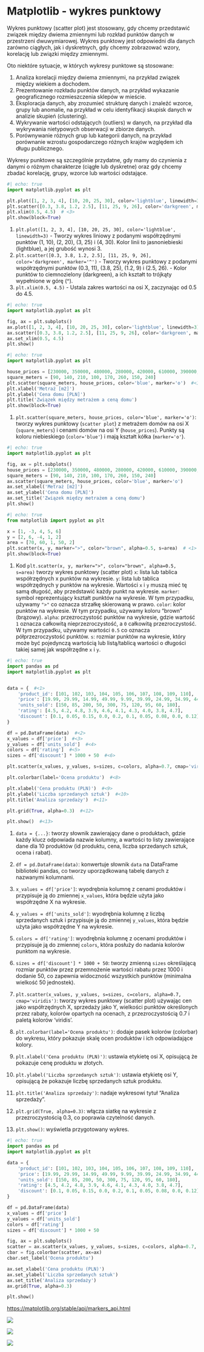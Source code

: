 # Matplotlib - wykres punktowy

Wykres punktowy (scatter plot) jest stosowany, gdy chcemy przedstawić związek między dwiema zmiennymi lub rozkład punktów danych w przestrzeni dwuwymiarowej. Wykres punktowy jest odpowiedni dla danych zarówno ciągłych, jak i dyskretnych, gdy chcemy zobrazować wzory, korelację lub związki między zmiennymi.

Oto niektóre sytuacje, w których wykresy punktowe są stosowane:

1. Analiza korelacji między dwiema zmiennymi, na przykład związek między wiekiem a dochodem.
2. Prezentowanie rozkładu punktów danych, na przykład wykazanie geograficznego rozmieszczenia sklepów w mieście.
3. Eksploracja danych, aby zrozumieć strukturę danych i znaleźć wzorce, grupy lub anomalie, na przykład w celu identyfikacji skupisk danych w analizie skupień (clustering).
4. Wykrywanie wartości odstających (outliers) w danych, na przykład dla wykrywania nietypowych obserwacji w zbiorze danych.
5. Porównywanie różnych grup lub kategorii danych, na przykład porównanie wzrostu gospodarczego różnych krajów względem ich długu publicznego.

Wykresy punktowe są szczególnie przydatne, gdy mamy do czynienia z danymi o różnym charakterze (ciągłe lub dyskretne) oraz gdy chcemy zbadać korelację, grupy, wzorce lub wartości odstające.

```python
#| echo: true
import matplotlib.pyplot as plt

plt.plot([1, 2, 3, 4], [10, 20, 25, 30], color='lightblue', linewidth=3)  # <1>
plt.scatter([0.3, 3.8, 1.2, 2.5], [11, 25, 9, 26], color='darkgreen', marker='^')  # <2>
plt.xlim(0.5, 4.5)  # <3>
plt.show(block=True)

```

1. `plt.plot([1, 2, 3, 4], [10, 20, 25, 30], color='lightblue', linewidth=3)` - Tworzy wykres liniowy z podanymi współrzędnymi punktów (1, 10), (2, 20), (3, 25) i (4, 30). Kolor linii to jasnoniebieski (lightblue), a jej grubość wynosi 3.
2. `plt.scatter([0.3, 3.8, 1.2, 2.5], [11, 25, 9, 26], color='darkgreen', marker='^')` - Tworzy wykres punktowy z podanymi współrzędnymi punktów (0.3, 11), (3.8, 25), (1.2, 9) i (2.5, 26). - Kolor punktów to ciemnozielony (darkgreen), a ich kształt to trójkąty wypełnione w górę (^).
3. `plt.xlim(0.5, 4.5)`    - Ustala zakres wartości na osi X, zaczynając od 0.5 do 4.5.


```python
#| echo: true
import matplotlib.pyplot as plt

fig, ax = plt.subplots()
ax.plot([1, 2, 3, 4], [10, 20, 25, 30], color='lightblue', linewidth=3)
ax.scatter([0.3, 3.8, 1.2, 2.5], [11, 25, 9, 26], color='darkgreen', marker='^')
ax.set_xlim(0.5, 4.5)
plt.show()
```

```python
#| echo: true
import matplotlib.pyplot as plt

house_prices = [230000, 350000, 480000, 280000, 420000, 610000, 390000, 580000]
square_meters = [90, 140, 210, 100, 170, 260, 150, 240]
plt.scatter(square_meters, house_prices, color='blue', marker='o')  #<1>
plt.xlabel('Metraż [m2]')
plt.ylabel('Cena domu [PLN]')
plt.title('Związek między metrażem a ceną domu')
plt.show(block=True)

```


1. `plt.scatter(square_meters, house_prices, color='blue', marker='o')`: tworzy wykres punktowy (`scatter plot`) z metrażem domów na osi X (`square_meters`) i cenami domów na osi Y (`house_prices`). Punkty są koloru niebieskiego (`color='blue'`) i mają kształt kółka (`marker='o'`).


```python
#| echo: true
import matplotlib.pyplot as plt

fig, ax = plt.subplots()
house_prices = [230000, 350000, 480000, 280000, 420000, 610000, 390000, 580000]
square_meters = [90, 140, 210, 100, 170, 260, 150, 240]
ax.scatter(square_meters, house_prices, color='blue', marker='o')
ax.set_xlabel('Metraż [m2]')
ax.set_ylabel('Cena domu [PLN]')
ax.set_title('Związek między metrażem a ceną domu')
plt.show()

```

```python
#| echo: true
from matplotlib import pyplot as plt

x = [1, -3, 4, 5, 6]
y = [2, 6, -4, 1, 2]
area = [70, 60, 1, 50, 2]
plt.scatter(x, y, marker=">", color="brown", alpha=0.5, s=area)  # <1>
plt.show(block=True)

```

1. Kod `plt.scatter(x, y, marker=">", color="brown", alpha=0.5, s=area)` tworzy wykres punktowy (scatter plot)  `x`: lista lub tablica współrzędnych x punktów na wykresie. `y`: lista lub tablica współrzędnych y punktów na wykresie. Wartości `x` i `y` muszą mieć tę samą długość, aby przedstawić każdy punkt na wykresie.  `marker`: symbol reprezentujący kształt punktów na wykresie. W tym przypadku, używamy `">"` co oznacza strzałkę skierowaną w prawo.  `color`: kolor punktów na wykresie. W tym przypadku, używamy koloru "brown" (brązowy).  `alpha`: przezroczystość punktów na wykresie, gdzie wartość `1` oznacza całkowitą nieprzezroczystość, a `0` całkowitą przezroczystość. W tym przypadku, używamy wartości `0.5` co oznacza półprzezroczystość punktów.  `s`: rozmiar punktów na wykresie, który może być pojedynczą wartością lub listą/tablicą wartości o długości takiej samej jak współrzędne `x` i `y`. 



```python
#| echo: true
import pandas as pd
import matplotlib.pyplot as plt


data = {  #<1>
    'product_id': [101, 102, 103, 104, 105, 106, 107, 108, 109, 110],
    'price': [19.99, 29.99, 14.99, 49.99, 9.99, 39.99, 24.99, 34.99, 44.99, 15.99],
    'units_sold': [150, 85, 200, 50, 300, 75, 120, 95, 60, 180],
    'rating': [4.5, 4.2, 4.8, 3.9, 4.6, 4.1, 4.3, 4.0, 3.8, 4.7],
    'discount': [0.1, 0.05, 0.15, 0.0, 0.2, 0.1, 0.05, 0.08, 0.0, 0.12]
}

df = pd.DataFrame(data)  #<2>
x_values = df['price']  #<3>
y_values = df['units_sold']  #<4>
colors = df['rating']  #<5>
sizes = df['discount'] * 1000 + 50  #<6>

plt.scatter(x_values, y_values, s=sizes, c=colors, alpha=0.7, cmap='viridis')  #<7>

plt.colorbar(label='Ocena produktu')  #<8>

plt.xlabel('Cena produktu (PLN)')  #<9>
plt.ylabel('Liczba sprzedanych sztuk')  #<10>
plt.title('Analiza sprzedaży')  #<11>

plt.grid(True, alpha=0.3)  #<12>

plt.show()  #<13>
```

1. `data = {...}`: tworzy słownik zawierający dane o produktach, gdzie każdy klucz odpowiada nazwie kolumny, a wartości to listy zawierające dane dla 10 produktów (id produktu, cena, liczba sprzedanych sztuk, ocena i rabat).

2. `df = pd.DataFrame(data)`: konwertuje słownik `data` na DataFrame biblioteki pandas, co tworzy uporządkowaną tabelę danych z nazwanymi kolumnami.

3. `x_values = df['price']`: wyodrębnia kolumnę z cenami produktów i przypisuje ją do zmiennej `x_values`, która będzie użyta jako współrzędne X na wykresie.

4. `y_values = df['units_sold']`: wyodrębnia kolumnę z liczbą sprzedanych sztuk i przypisuje ją do zmiennej `y_values`, która będzie użyta jako współrzędne Y na wykresie.

5. `colors = df['rating']`: wyodrębnia kolumnę z ocenami produktów i przypisuje ją do zmiennej `colors`, która posłuży do nadania kolorów punktom na wykresie.

6. `sizes = df['discount'] * 1000 + 50`: tworzy zmienną `sizes` określającą rozmiar punktów przez przemnożenie wartości rabatu przez 1000 i dodanie 50, co zapewnia widoczność wszystkich punktów (minimalna wielkość 50 jednostek).

7. `plt.scatter(x_values, y_values, s=sizes, c=colors, alpha=0.7, cmap='viridis')`: tworzy wykres punktowy (scatter plot) używając cen jako współrzędnych X, sprzedaży jako Y, wielkości punktów określonych przez rabaty, kolorów opartych na ocenach, z przezroczystością 0.7 i paletą kolorów 'viridis'.

8. `plt.colorbar(label='Ocena produktu')`: dodaje pasek kolorów (colorbar) do wykresu, który pokazuje skalę ocen produktów i ich odpowiadające kolory.

9. `plt.xlabel('Cena produktu (PLN)')`: ustawia etykietę osi X, opisującą że pokazuje cenę produktu w złotych.

10. `plt.ylabel('Liczba sprzedanych sztuk')`: ustawia etykietę osi Y, opisującą że pokazuje liczbę sprzedanych sztuk produktu.

11. `plt.title('Analiza sprzedaży')`: nadaje wykresowi tytuł "Analiza sprzedaży".

12. `plt.grid(True, alpha=0.3)`: włącza siatkę na wykresie z przezroczystością 0.3, co poprawia czytelność danych.

13. `plt.show()`: wyświetla przygotowany wykres.

```python
#| echo: true
import pandas as pd
import matplotlib.pyplot as plt

data = {
    'product_id': [101, 102, 103, 104, 105, 106, 107, 108, 109, 110],
    'price': [19.99, 29.99, 14.99, 49.99, 9.99, 39.99, 24.99, 34.99, 44.99, 15.99],
    'units_sold': [150, 85, 200, 50, 300, 75, 120, 95, 60, 180],
    'rating': [4.5, 4.2, 4.8, 3.9, 4.6, 4.1, 4.3, 4.0, 3.8, 4.7],
    'discount': [0.1, 0.05, 0.15, 0.0, 0.2, 0.1, 0.05, 0.08, 0.0, 0.12]
}

df = pd.DataFrame(data)
x_values = df['price']
y_values = df['units_sold']
colors = df['rating']
sizes = df['discount'] * 1000 + 50

fig, ax = plt.subplots()
scatter = ax.scatter(x_values, y_values, s=sizes, c=colors, alpha=0.7, cmap='viridis')
cbar = fig.colorbar(scatter, ax=ax)
cbar.set_label('Ocena produktu')

ax.set_xlabel('Cena produktu (PLN)')
ax.set_ylabel('Liczba sprzedanych sztuk')
ax.set_title('Analiza sprzedaży')
ax.grid(True, alpha=0.3)

plt.show()

```

<https://matplotlib.org/stable/api/markers_api.html>

![](m21.png)

![](m22.png)

![](m23.png)


